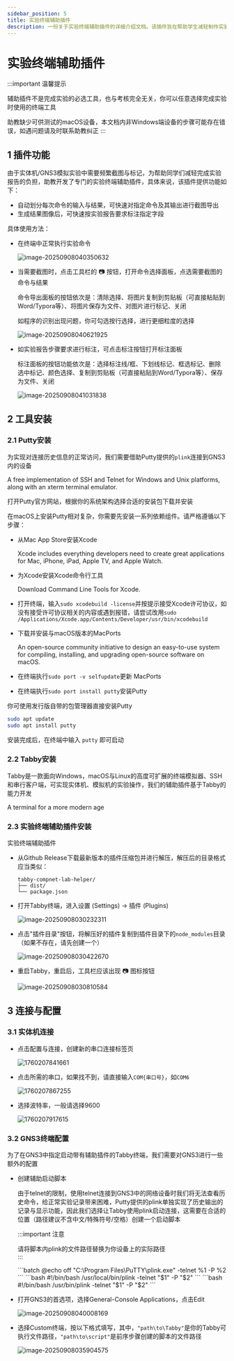 ```yaml
---
sidebar_position: 5
title: 实验终端辅助插件
description: 一份关于实验终端辅助插件的详细介绍文档。该插件旨在帮助学生减轻制作实验报告的负担，提供了命令自动划分、快速截图和结果标注等功能。本文档详细说明了插件的使用方法和安装步骤。
---
```



# 实验终端辅助插件

:::important 温馨提示

辅助插件不是完成实验的必选工具，也与考核完全无关，你可以任意选择完成实验时使用的终端工具

助教缺少可供测试的macOS设备，本文档内非Windows端设备的步骤可能存在错误，如遇问题请及时联系助教纠正
:::

## 1 插件功能

由于实体机/GNS3模拟实验中需要频繁截图与标记，为帮助同学们减轻完成实验报告的负担，助教开发了专门的实验终端辅助插件，具体来说，该插件提供功能如下：

* 自动划分每次命令的输入与结果，可快速对指定命令及其输出进行截图导出
* 生成结果图像后，可快速按实验报告要求标注指定字段

具体使用方法：

* 在终端中正常执行实验命令

  ![image-20250908040350632](img/Terminal_Helper/image-20250908040350632.png)

* 当需要截图时，点击工具栏的 📷 按钮，打开命令选择面板，点选需要截图的命令与结果

  命令导出面板的按钮依次是：清除选择、将图片复制到剪贴板（可直接粘贴到Word/Typora等）、将图片保存为文件、对图片进行标记、关闭

  如程序的识别出现问题，你可勾选按行选择，进行更细粒度的选择

  ![image-20250908040621925](img/Terminal_Helper/image-20250908040621925.png)

* 如实验报告步骤要求进行标注，可点击标注按钮打开标注面板

  标注面板的按钮功能依次是：选择标注线/框、下划线标记、框选标记、删除选中标记、颜色选择、复制到剪贴板（可直接粘贴到Word/Typora等）、保存为文件、关闭

  ![image-20250908041031838](img/Terminal_Helper/image-20250908041031838.png)



## 2 工具安装

### 2.1 Putty安装

为实现对连接历史信息的正常访问，我们需要借助Putty提供的`plink`连接到GNS3内的设备

<Tabs className="unique-tabs"  groupId="operating-systems">
<TabItem value="Windows">

<LinkCard title="Download Putty: latest Release" url="https://www.chiark.greenend.org.uk/~sgtatham/putty/latest.html" icon="https://www.chiark.greenend.org.uk/~sgtatham/putty/putty.ico">A free implementation of SSH and Telnet for Windows and Unix platforms, along with an xterm terminal emulator.</LinkCard>

打开Putty官方网站，根据你的系统架构选择合适的安装包下载并安装

</TabItem>
<TabItem value="macOS">
在macOS上安装Putty相对复杂，你需要先安装一系列依赖组件。请严格遵循以下步骤：

-  从Mac App Store安装Xcode

   <LinkCard title="Xcode on the Mac App Store" url="https://apps.apple.com/us/app/xcode/id497799835" icon="https://developer.apple.com/assets/elements/icons/xcode/xcode-128x128_2x.png">Xcode includes everything developers need to create great applications for Mac, iPhone, iPad, Apple TV, and Apple Watch.</LinkCard>

-  为Xcode安装Xcode命令行工具

   <LinkCard title="Downloads - Apple Developer" url="https://developer.apple.com/download/all/" icon="https://developer.apple.com/favicon.ico">Download Command Line Tools for Xcode.</LinkCard>

-  打开终端，输入`sudo xcodebuild -license`并按提示接受Xcode许可协议，如没有接受许可协议相关的内容或遇到报错，请尝试改用`sudo /Applications/Xcode.app/Contents/Developer/usr/bin/xcodebuild`

-  下载并安装与macOS版本的MacPorts

    <LinkCard title="The MacPorts Project -- Installing MacPorts" url="https://www.macports.org/install.php" icon="https://www.macports.org/img/macports-logo-top.png">An open-source community initiative to design an easy-to-use system for compiling, installing, and upgrading open-source software on macOS.</LinkCard>

-  在终端执行`sudo port -v selfupdate`更新 MacPorts

-  在终端执行`sudo port install putty`安装Putty

</TabItem>
<TabItem value="Linux">

你可使用发行版自带的包管理器直接安装Putty

```bash
sudo apt update
sudo apt install putty
```

安装完成后，在终端中输入 `putty` 即可启动
</TabItem>
</Tabs>

### 2.2 Tabby安装

Tabby是一款面向Windows，macOS与Linux的高度可扩展的终端模拟器、SSH和串行客户端，可实现实体机、模拟机的实验操作，我们的辅助插件基于Tabby的能力开发

<LinkCard title="Releases - Eugeny/tabby" url="https://github.com/Eugeny/tabby/releases" icon="
https://tabby.sh/32bf32ff6c87e8d18932.svg">A terminal for a more modern age</LinkCard>


### 2.3 实验终端辅助插件安装

<LinkCard title="Releases · tabby-compnet-lab-helper" url="https://github.com/lvmiao233/tabby-compnet-lab-helper/releases" icon="https://github.githubassets.com/favicons/favicon.svg">实验终端辅助插件</LinkCard>

* 从Github Release下载最新版本的插件压缩包并进行解压，解压后的目录格式应当类似：

   ```
   tabby-compnet-lab-helper/
   ├── dist/
   └── package.json
   ```

* 打开Tabby终端，进入设置 (Settings) → 插件 (Plugins)

  ![image-20250908030232311](img/Terminal_Helper/image-20250908030232311.png)

* 点击"插件目录"按钮，将解压好的插件复制到插件目录下的`node_modules`目录（如果不存在，请先创建一个）

  ![image-20250908030422670](img/Terminal_Helper/image-20250908030422670.png)

* 重启Tabby，重启后，工具栏应该出现 📷 图标按钮

  ![image-20250908030810584](img/Terminal_Helper/image-20250908030810584.png)

## 3 连接与配置

### 3.1 实体机连接

* 点击配置与连接，创建新的串口连接标签页
  
   ![1760207841661](img/Terminal_Helper/1760207841661.png)
* 点击所需的串口，如果找不到，请直接输入`COM{串口号}`，如`COM6`
  
   ![1760207867255](img/Terminal_Helper/1760207867255.png)
* 选择波特率，一般请选择9600
  
   ![1760207917615](img/Terminal_Helper/1760207917615.png)

### 3.2 GNS3终端配置

为了在GNS3中指定启动带有辅助插件的Tabby终端，我们需要对GNS3进行一些额外的配置

* 创建辅助启动脚本

   由于telnet的限制，使用telnet连接到GNS3中的网络设备时我们将无法查看历史命令，给正常实验记录带来困难，Putty提供的plink单独实现了历史输出的记录与显示功能，因此我们选择让Tabby使用plink启动连接，这需要在合适的位置（路径建议不含中文/特殊符号/空格）创建一个启动脚本

   :::important 注意

   请将脚本内plink的文件路径替换为你设备上的实际路径   
   :::

   <Tabs className="unique-tabs"  groupId="operating-systems">
      <TabItem value="Windows">
   ```batch
   @echo off
   "C:\Program Files\PuTTY\plink.exe" -telnet %1 -P %2
   ```
      </TabItem>
      <TabItem value="macOS">
   ```bash
   #!/bin/bash
   /usr/local/bin/plink -telnet "$1" -P "$2"
   ```
      </TabItem>
      <TabItem value="Linux">
   ```bash
   #!/bin/bash
   /usr/bin/plink -telnet "$1" -P "$2"
   ```
      </TabItem>
   </Tabs>

* 打开GNS3的首选项，选择General-Console Applications，点击Edit

  ![image-20250908040008169](img/Terminal_Helper/image-20250908040008169.png)

* 选择Custom终端，按以下格式填写，其中，`"path\to\Tabby"`是你的Tabby可执行文件路径，`"path\to\script"`是前序步骤创建的脚本的文件路径

  ![image-20250908035904575](img/Terminal_Helper/image-20250908035904575.png)
